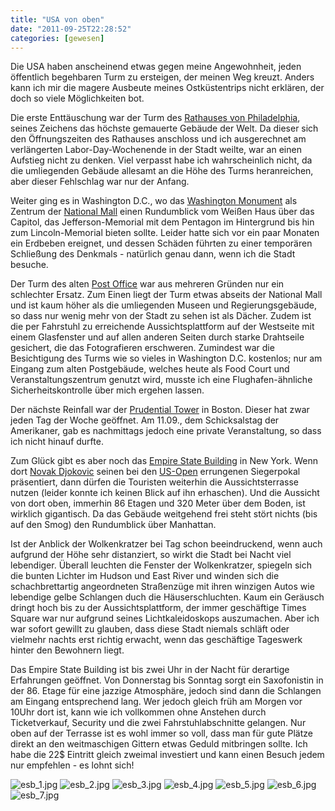 ```yaml
---
title: "USA von oben"
date: "2011-09-25T22:28:52"
categories: [gewesen]
---
```


Die USA haben anscheinend etwas gegen meine Angewohnheit, jeden öffentlich begehbaren Turm zu ersteigen, der meinen Weg kreuzt. Anders kann ich mir die magere Ausbeute meines Ostküstentrips nicht erklären, der doch so viele Möglichkeiten bot.

Die erste Enttäuschung war der Turm des [Rathauses von Philadelphia](http://www.visitphilly.com/history/philadelphia/city-hall/), seines Zeichens das höchste gemauerte Gebäude der Welt. Da dieser sich den Öffnungszeiten des Rathauses anschloss und ich ausgerechnet am verlängerten Labor-Day-Wochenende in der Stadt weilte, war an einen Aufstieg nicht zu denken. Viel verpasst habe ich wahrscheinlich nicht, da die umliegenden Gebäude allesamt an die Höhe des Turms heranreichen, aber dieser Fehlschlag war nur der Anfang.

Weiter ging es in Washington D.C., wo das [Washington Monument](http://www.nps.gov/wamo/index.htm) als Zentrum der [National Mall](http://www.nationalmall.org/) einen Rundumblick vom Weißen Haus über das Capitol, das Jefferson-Memorial mit dem Pentagon im Hintergrund bis hin zum Lincoln-Memorial bieten sollte. Leider hatte sich vor ein paar Monaten ein Erdbeben ereignet, und dessen Schäden führten zu einer temporären Schließung des Denkmals - natürlich genau dann, wenn ich die Stadt besuche.

Der Turm des alten [Post Office](http://www.oldpostofficedc.com/) war aus mehreren Gründen nur ein schlechter Ersatz. Zum Einen liegt der Turm etwas abseits der National Mall und ist kaum höher als die umliegenden Museen und Regierungsgebäude, so dass nur wenig mehr von der Stadt zu sehen ist als Dächer. Zudem ist die per Fahrstuhl zu erreichende Aussichtsplattform auf der Westseite mit einem Glasfenster und auf allen anderen Seiten durch starke Drahtseile gesichert, die das Fotografieren erschweren. Zumindest war die Besichtigung des Turms wie so vieles in Washington D.C. kostenlos; nur am Eingang zum alten Postgebäude, welches heute als Food Court und Veranstaltungszentrum genutzt wird, musste ich eine Flughafen-ähnliche Sicherheitskontrolle über mich ergehen lassen.

Der nächste Reinfall war der [Prudential Tower](http://www.prudentialcenter.com/shop/shop_detail.php?id=64) in Boston. Dieser hat zwar jeden Tag der Woche geöffnet. Am 11.09., dem Schicksalstag der Amerikaner, gab es nachmittags jedoch eine private Veranstaltung, so dass ich nicht hinauf durfte.

Zum Glück gibt es aber noch das [Empire State Building](http://www.esbnyc.com/) in New York. Wenn dort [Novak Djokovic](http://www.3news.co.nz/Novak-Djokovic-conquers-the-Empire-State-Building/tabid/415/articleID/225703/Default.aspx) seinen bei den [US-Open](http://www.usopen.org/en_US/index.html) errungenen Siegerpokal präsentiert, dann dürfen die Touristen weiterhin die Aussichtsterrasse nutzen (leider konnte ich keinen Blick auf ihn erhaschen). Und die Aussicht von dort oben, immerhin 86 Etagen und 320 Meter über dem Boden, ist wirklich gigantisch. Da das Gebäude weitgehend frei steht stört nichts (bis auf den Smog) den Rundumblick über Manhattan.

Ist der Anblick der Wolkenkratzer bei Tag schon beeindruckend, wenn auch aufgrund der Höhe sehr distanziert, so wirkt die Stadt bei Nacht viel lebendiger. Überall leuchten die Fenster der Wolkenkratzer, spiegeln sich die bunten Lichter im Hudson und East River und winden sich die schachbrettartig angeordneten Straßenzüge mit ihren winzigen Autos wie lebendige gelbe Schlangen duch die Häuserschluchten. Kaum ein Geräusch dringt hoch bis zu der Aussichtsplattform, der immer geschäftige Times Square war nur aufgrund seines Lichtkaleidoskops auszumachen. Aber ich war sofort gewillt zu glauben, dass diese Stadt niemals schläft oder vielmehr nachts erst richtig erwacht, wenn das geschäftige Tageswerk hinter den Bewohnern liegt.

Das Empire State Building ist bis zwei Uhr in der Nacht für derartige Erfahrungen geöffnet. Von Donnerstag bis Sonntag sorgt ein Saxofonistin in der 86. Etage für eine jazzige Atmosphäre, jedoch sind dann die Schlangen am Eingang entsprechend lang. Wer jedoch gleich früh am Morgen vor 10Uhr dort ist, kann wie ich vollkommen ohne Anstehen durch Ticketverkauf, Security und die zwei Fahrstuhlabschnitte gelangen. Nur oben auf der Terrasse ist es wohl immer so voll, dass man für gute Plätze direkt an den weitmaschigen Gittern etwas Geduld mitbringen sollte. Ich habe die 22$ Eintritt gleich zweimal investiert und kann einen Besuch jedem nur empfehlen - es lohnt sich!

![esb_1.jpg](esb_1.jpg)
![esb_2.jpg](esb_2.jpg)
![esb_3.jpg](esb_3.jpg)
![esb_4.jpg](esb_4.jpg)
![esb_5.jpg](esb_5.jpg)
![esb_6.jpg](esb_6.jpg)
![esb_7.jpg](esb_7.jpg)
